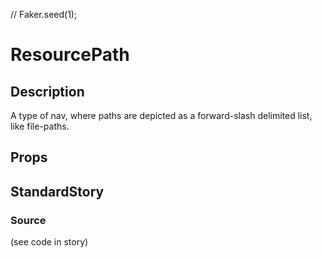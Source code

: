 //
Faker.seed(1);

<Meta title="general/resource-path" component={ResourcePath} />

# ResourcePath

## Description
A type of nav, where paths are depicted as a forward-slash delimited list, like file-paths.

## Props
<Props of={ResourcePath} />

## StandardStory

<Preview>
	<Story name="standard">
		<ResourcePath icon="badge">
			<ResourcePath.Part href="http://google.com" text={username} />
			<ResourcePath.Part active={true} href="http://google.com" text={lorem} />
		</ResourcePath>
	</Story>
</Preview>

### Source
(see code in story)
